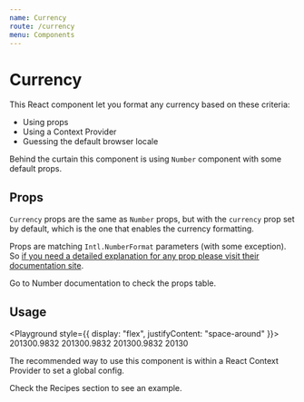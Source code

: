 ```yaml
---
name: Currency
route: /currency
menu: Components
---
```



# Currency

This React component let you format any currency based on these criteria:

- Using props
- Using a Context Provider
- Guessing the default browser locale

Behind the curtain this component is using `Number` component with some default props.

## Props

`Currency` props are the same as `Number` props, but with the `currency` prop set by default, which is the one that enables the currency formatting.

Props are matching `Intl.NumberFormat` parameters (with some exception). So [if you need a detailed explanation for any prop please visit their documentation site](https://developer.mozilla.org/en-US/docs/Web/JavaScript/Reference/Global_Objects/NumberFormat#Parameters).

<Link to="/number">Go to Number documentation to check the props table</Link>.

## Usage

<Playground style={{ display: "flex", justifyContent: "space-around" }}>
  <Currency>201300.9832</Currency>
  <Currency locale="de-DE" currency="EUR">
    201300.9832
  </Currency>
  <Currency as="span" maximumFractionDigits={3}>
    201300.9832
  </Currency>
  <Currency locale="en-US" currency="USD" notation="compact">
    20130
  </Currency>
</Playground>

The recommended way to use this component is within a React Context Provider to set a global config.

<Link to="/recipes">Check the Recipes section to see an example</Link>.

